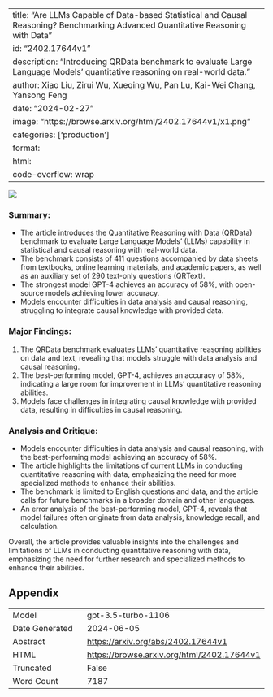 
---
title: "Are LLMs Capable of Data-based Statistical and Causal Reasoning? Benchmarking Advanced Quantitative Reasoning with Data"
id: "2402.17644v1"
description: "Introducing QRData benchmark to evaluate Large Language Models' quantitative reasoning on real-world data."
author: Xiao Liu, Zirui Wu, Xueqing Wu, Pan Lu, Kai-Wei Chang, Yansong Feng
date: "2024-02-27"
image: "https://browse.arxiv.org/html/2402.17644v1/x1.png"
categories: ['production']
format:
  html:
    code-overflow: wrap
---

![](https://browse.arxiv.org/html/2402.17644v1/x1.png)

### Summary:
- The article introduces the Quantitative Reasoning with Data (QRData) benchmark to evaluate Large Language Models' (LLMs) capability in statistical and causal reasoning with real-world data.
- The benchmark consists of 411 questions accompanied by data sheets from textbooks, online learning materials, and academic papers, as well as an auxiliary set of 290 text-only questions (QRText).
- The strongest model GPT-4 achieves an accuracy of 58%, with open-source models achieving lower accuracy.
- Models encounter difficulties in data analysis and causal reasoning, struggling to integrate causal knowledge with provided data.

### Major Findings:
1. The QRData benchmark evaluates LLMs' quantitative reasoning abilities on data and text, revealing that models struggle with data analysis and causal reasoning.
2. The best-performing model, GPT-4, achieves an accuracy of 58%, indicating a large room for improvement in LLMs' quantitative reasoning abilities.
3. Models face challenges in integrating causal knowledge with provided data, resulting in difficulties in causal reasoning.

### Analysis and Critique:
- Models encounter difficulties in data analysis and causal reasoning, with the best-performing model achieving an accuracy of 58%.
- The article highlights the limitations of current LLMs in conducting quantitative reasoning with data, emphasizing the need for more specialized methods to enhance their abilities.
- The benchmark is limited to English questions and data, and the article calls for future benchmarks in a broader domain and other languages.
- An error analysis of the best-performing model, GPT-4, reveals that model failures often originate from data analysis, knowledge recall, and calculation.

Overall, the article provides valuable insights into the challenges and limitations of LLMs in conducting quantitative reasoning with data, emphasizing the need for further research and specialized methods to enhance their abilities.

## Appendix

|          |          |
|----------|----------|
| Model     | gpt-3.5-turbo-1106       |
| Date Generated     | 2024-06-05       |
| Abstract | [https://arxiv.org/abs/2402.17644v1](https://arxiv.org/abs/2402.17644v1)        |
| HTML     | [https://browse.arxiv.org/html/2402.17644v1](https://browse.arxiv.org/html/2402.17644v1)       |
| Truncated       | False       |
| Word Count       | 7187       |